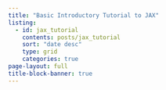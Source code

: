 ```yaml
---
title: "Basic Introductory Tutorial to JAX"
listing:
  - id: jax_tutorial
    contents: posts/jax_tutorial
    sort: "date desc"
    type: grid
    categories: true
page-layout: full
title-block-banner: true
---
```

